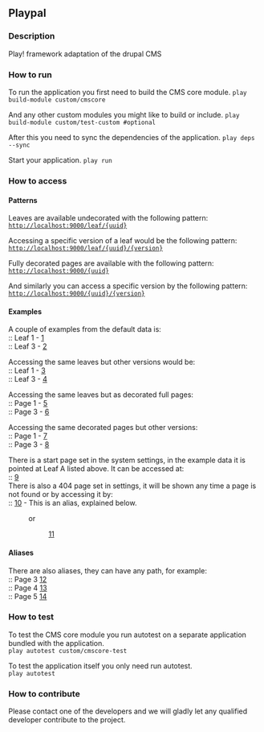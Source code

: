 == Playpal ==

=== Description ===
Play! framework adaptation of the drupal CMS

=== How to run ===
To run the application you first need to build the CMS core module.
<code>play build-module custom/cmscore</code>

And any other custom modules you might like to build or include.
<code>play build-module custom/test-custom #optional</code>

After this you need to sync the dependencies of the application.
<code>play deps --sync</code>

Start your application.
<code>play run</code>

=== How to access ===

==== Patterns ====
Leaves are available undecorated with the following pattern:<br/>
<code>http://localhost:9000/leaf/{uuid}</code>

Accessing a specific version of a leaf would be the following pattern:<br/>
<code>http://localhost:9000/leaf/{uuid}/{version}</code>

Fully decorated pages are available with the following pattern:<br/>
<code>http://localhost:9000/{uuid}</code>

And similarly you can access a specific version by the following pattern:<br/>
<code>http://localhost:9000/{uuid}/{version}</code>

==== Examples ====
A couple of examples from the default data is:<br/>
:: Leaf 1 - [http://localhost:9000/leaf/aa1755dd-18c4-4b78-956e-eef7e562c36c]<br/>
:: Leaf 3 - [http://localhost:9000/leaf/1cf699a7-a0c4-4be0-855f-466042a36a8d]<br/>


Accessing the same leaves but other versions would be:<br/>
:: Leaf 1 - [http://localhost:9000/leaf/aa1755dd-18c4-4b78-956e-eef7e562c36c/2]<br/>
:: Leaf 3 - [http://localhost:9000/leaf/1cf699a7-a0c4-4be0-855f-466042a36a8d/3]<br/>


Accessing the same leaves but as decorated full pages:<br/>
:: Page 1 - [http://localhost:9000/aa1755dd-18c4-4b78-956e-eef7e562c36c]<br/>
:: Page 3 - [http://localhost:9000/1cf699a7-a0c4-4be0-855f-466042a36a8d]<br/>


Accessing the same decorated pages but other versions:<br/>
:: Page 1 - [http://localhost:9000/aa1755dd-18c4-4b78-956e-eef7e562c36c/2]<br/>
:: Page 3 - [http://localhost:9000/1cf699a7-a0c4-4be0-855f-466042a36a8d/3]<br/>


There is a start page set in the system settings, in the example data it is pointed at Leaf A listed above. It can be accessed at:<br/>
:: [http://localhost:9000/]<br/>

There is also a 404 page set in settings, it will be shown any time a page is not found or by accessing it by:<br/>
:: [http://localhost:9000/page-not-found] - This is an alias, explained below.
: or
:: [http://localhost:9000/c9615819-0556-4e70-b6a9-a66c5b8d4c1a]<br/>

==== Aliases ====
There are also aliases, they can have any path, for example:<br/>
:: Page 3 [http://localhost:9000/third]<br/>
:: Page 4 [http://localhost:9000/fourth]<br/>
:: Page 5 [http://localhost:9000/fifth]<br/>

=== How to test ===

To test the CMS core module you run autotest on a separate application bundled with the application.<br/>
<code>play autotest custom/cmscore-test</code>

To test the application itself you only need run autotest.<br/>
<code>play autotest</code>

=== How to contribute ===
Please contact one of the developers and we will gladly let any qualified developer contribute to the project.